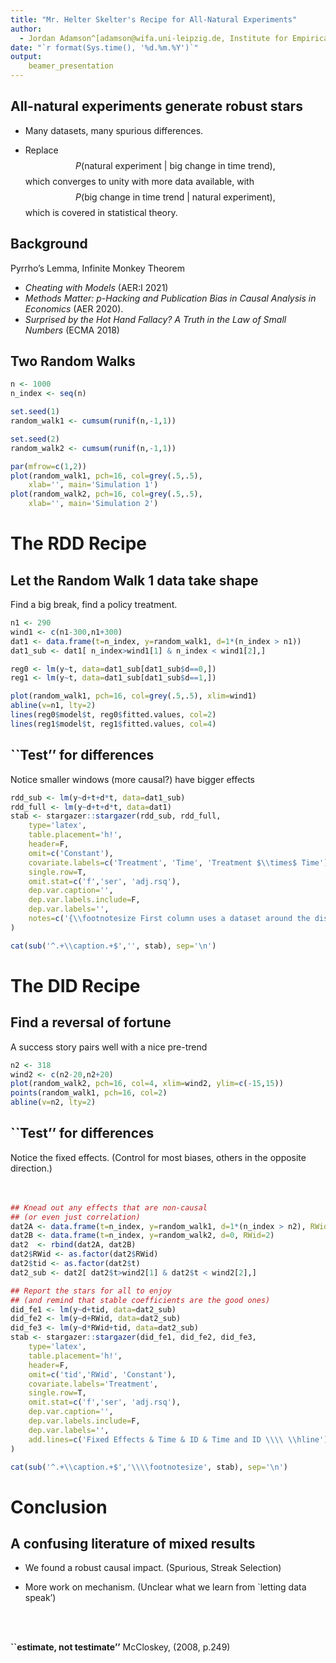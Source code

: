 ```yaml
---
title: "Mr. Helter Skelter's Recipe for All-Natural Experiments"
author:
  - Jordan Adamson^[adamson@wifa.uni-leipzig.de, Institute for Empirical Economic Research, Leipzig University]
date: "`r format(Sys.time(), '%d.%m.%Y')`"
output:
    beamer_presentation
---
```




## All-natural experiments generate robust stars

* Many datasets, many spurious differences.

* Replace
$$P( \text{natural experiment} ~|~ \text{big change in time trend} ),$$
which converges to unity with more data available, with 
$$P( \text{big change in time trend} ~|~ \text{natural experiment} ),$$
which is covered in statistical theory.


## Background


Pyrrho's Lemma, Infinite Monkey Theorem

* *Cheating with Models* (AER:I 2021)
* *Methods Matter: p-Hacking and Publication Bias in Causal Analysis in Economics* (AER 2020). 
* *Surprised by the Hot Hand Fallacy? A Truth in the Law of Small Numbers* (ECMA 2018)
<!--* "Cheating with Models" by Eliaz, Kfir, Ran Spiegler, and Yair Weiss (2021, American Economic Review: Insights, 3 (4): 417-34. DOI: 10.1257/aeri.20200635)-->
<!--* "Methods Matter: p-Hacking and Publication Bias in Causal Analysis in Economics" by Brodeur, Abel, Nikolai Cook, and Anthony Heyes (2020, American Economic Review, 110 (11): 3634-60. DOI: 10.1257/aer.20190687). -->
<!--* "Surprised by the Hot Hand Fallacy? A Truth in the Law of Small Numbers" by Joshua B. Miller and Adam Sanjurjo (2018, Econometrica, 86: 2019-2047. DOI: 10.3982/ECTA14943). -->

  
## Two Random Walks

```r
n <- 1000
n_index <- seq(n)

set.seed(1)
random_walk1 <- cumsum(runif(n,-1,1))

set.seed(2)
random_walk2 <- cumsum(runif(n,-1,1))

par(mfrow=c(1,2))
plot(random_walk1, pch=16, col=grey(.5,.5),
    xlab='', main='Simulation 1')
plot(random_walk2, pch=16, col=grey(.5,.5),
    xlab='', main='Simulation 2')
```


# The RDD Recipe




## Let the Random Walk 1 data take shape
Find a big break, find a policy treatment.

```r
n1 <- 290
wind1 <- c(n1-300,n1+300)
dat1 <- data.frame(t=n_index, y=random_walk1, d=1*(n_index > n1))
dat1_sub <- dat1[ n_index>wind1[1] & n_index < wind1[2],]

reg0 <- lm(y~t, data=dat1_sub[dat1_sub$d==0,])
reg1 <- lm(y~t, data=dat1_sub[dat1_sub$d==1,])

plot(random_walk1, pch=16, col=grey(.5,.5), xlim=wind1)
abline(v=n1, lty=2)
lines(reg0$model$t, reg0$fitted.values, col=2)
lines(reg1$model$t, reg1$fitted.values, col=4)
```

## ``Test'' for differences

Notice smaller windows (more causal?) have bigger effects

```r
rdd_sub <- lm(y~d+t+d*t, data=dat1_sub)
rdd_full <- lm(y~d+t+d*t, data=dat1)
stab <- stargazer::stargazer(rdd_sub, rdd_full, 
    type='latex',
    table.placement='h!',
    header=F,
    omit=c('Constant'),
    covariate.labels=c('Treatment', 'Time', 'Treatment $\\times$ Time'),
    single.row=T,
    omit.stat=c('f','ser', 'adj.rsq'),
    dep.var.caption='',
    dep.var.labels.include=F,
    dep.var.labels='',
    notes=c('{\\footnotesize First column uses a dataset around the discontinuity.}')
)
```

```r
cat(sub('^.+\\caption.+$','', stab), sep='\n')
```


# The DID Recipe


## Find a reversal of fortune

A success story pairs well with a nice pre-trend

```r
n2 <- 318
wind2 <- c(n2-20,n2+20)
plot(random_walk2, pch=16, col=4, xlim=wind2, ylim=c(-15,15))
points(random_walk1, pch=16, col=2)
abline(v=n2, lty=2)
```


## ``Test'' for differences

Notice the fixed effects.
(Control for most biases, others in the opposite direction.)\
\
\
     
```r
## Knead out any effects that are non-causal 
## (or even just correlation)
dat2A <- data.frame(t=n_index, y=random_walk1, d=1*(n_index > n2), RWid=1)
dat2B <- data.frame(t=n_index, y=random_walk2, d=0, RWid=2)
dat2  <- rbind(dat2A, dat2B)
dat2$RWid <- as.factor(dat2$RWid)
dat2$tid <- as.factor(dat2$t)
dat2_sub <- dat2[ dat2$t>wind2[1] & dat2$t < wind2[2],]

## Report the stars for all to enjoy
## (and remind that stable coefficients are the good ones)
did_fe1 <- lm(y~d+tid, data=dat2_sub)
did_fe2 <- lm(y~d+RWid, data=dat2_sub)
did_fe3 <- lm(y~d*RWid+tid, data=dat2_sub)
stab <- stargazer::stargazer(did_fe1, did_fe2, did_fe3,
    type='latex',
    table.placement='h!',
    header=F,
    omit=c('tid','RWid', 'Constant'),
    covariate.labels='Treatment',
    single.row=T,
    omit.stat=c('f','ser', 'adj.rsq'),
    dep.var.caption='',
    dep.var.labels.include=F,
    dep.var.labels='',
    add.lines=c('Fixed Effects & Time & ID & Time and ID \\\\ \\hline')
)
```

```r
cat(sub('^.+\\caption.+$','\\\\footnotesize', stab), sep='\n')
```


# Conclusion

## A confusing literature of mixed results

* We found a robust causal impact. (Spurious, Streak Selection)

* More work on mechanism. (Unclear what we learn from `letting data speak')

\
\

**``estimate, not testimate''** McCloskey, (2008, p.249)






<!-- ## COMPILE FROM CLI
    Rscript -e "rmarkdown::render('DataScientism_Slides.Rmd')"
    latexmk -c  && rm *.spl *.log
    cp DataScientism_Slides.pdf  DataScientism_Slides.Rmd ../docs/
-->





